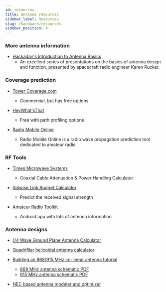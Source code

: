 ```yaml
---
id: resources
title: Antenna resources
sidebar_label: Resources
slug: /hardware/resources
sidebar_position: 4
---
```


### More antenna information

- [Hackaday's Introduction to Antenna Basics](https://www.youtube.com/playlist?list=PL_tws4AXg7authztKFg5ZN5qWGtq3N_nI)
  - An excellent series of presentations on the basics of antenna design and function, presented by spacecraft radio engineer Karen Rucker.


### Coverage prediction

- [Tower Coverage.com](https://www.towercoverage.com)
  - Commercial, but has free options


- [HeyWhat'sThat](http://www.heywhatsthat.com)
  - Free with path profiling options


- [Radio Mobile Online](https://www.ve2dbe.com/rmonline_s.asp)
  - Radio Mobile Online is a radio wave propagation prediction tool dedicated to amateur radio


### RF Tools

- [Times Microwave Systems](https://www.timesmicrowave.com/calculator/?Product=RG-6&RunLength=10&Frequency=868)
  - Coaxial Cable Attenuation & Power Handling Calculator


- [Solwise Link Budget Calculator](https://www.solwise.co.uk/link-budget.htm)
  - Predict the received signal strength


- [Amateur Radio Toolkit](https://play.google.com/store/apps/details?id=com.daveyhollenberg.amateurradiotoolkit)
  - Android app with lots of antenna information


### Antenna designs

- [1/4 Wave Ground Plane Antenna Calculator](https://m0ukd.com/calculators/quarter-wave-ground-plane-antenna-calculator)

- [Quadrifilar helicoidal antenna calculator](https://jcoppens.com/ant/qfh/calc.en.php)

- [Building an 868/915 MHz co-linear antenna tutorial](https://www.youtube.com/watch?v=1_1LxuOngHs)

  - [868 MHz antenna schematic PDF](https://github.com/IRNAS/ttn-irnas-gw/blob/master/Collinear868MHzLoRaantenna.PDF)
  - [915 MHz antenna schematic PDF](https://github.com/IRNAS/ttn-irnas-gw/blob/master/CollinearLoRaantenna915MHzIRNAS.PDF)

- [NEC based antenna modeler and optimizer](https://www.qsl.net/4nec2)
